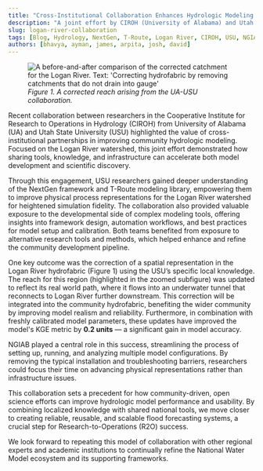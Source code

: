 ```yaml
---
title: "Cross-Institutional Collaboration Enhances Hydrologic Modeling in the Logan River Watershed"
description: "A joint effort by CIROH (University of Alabama) and Utah State University"
slug: logan-river-collaboration
tags: [Blog, Hydrology, NextGen, T-Route, Logan River, CIROH, USU, NGIAB]
authors: [bhavya, ayman, james, arpita, josh, david]
---
```



<figure style={{ textAlign: "center" }}>
  <img src={useBaseUrl("/img/blog/2025-08-Logan-River/fig1.png")} alt="A before-and-after comparison of the corrected catchment for the Logan River. Text: 'Correcting hydrofabric by removing catchments that do not drain into gauge'" style={{ maxWidth: "100%" }} />
  <figcaption><em>Figure 1. A corrected reach arising from the UA-USU collaboration.</em></figcaption>
</figure>


Recent collaboration between researchers in the Cooperative Institute for Research to Operations in Hydrology (CIROH) from University of Alabama (UA) and Utah State University (USU) highlighted the value of cross-institutional partnerships in improving community hydrologic modeling. Focused on the Logan River watershed, this joint effort demonstrated how sharing tools, knowledge, and infrastructure can accelerate both model development and scientific discovery.

Through this engagement, USU researchers gained deeper understanding of the NextGen framework and T-Route modeling library, empowering them to improve physical process representations for the Logan River watershed for heightened simulation fidelity. The collaboration also provided valuable exposure to the developmental side of complex modeling tools, offering insights into framework design, automation workflows, and best practices for model setup and calibration. Both teams benefited from exposure to alternative research tools and methods, which helped enhance and refine the community development pipeline.

One key outcome was the correction of a spatial representation in the Logan River hydrofabric (Figure 1) using the USU’s specific local knowledge. The reach for this region (highlighted in the zoomed subfigure) was updated to reflect its real world path, where it flows into an underwater tunnel that reconnects to Logan River further downstream. This correction will be integrated into the community hydrofabric, benefiting the wider community by improving model realism and reliability. Furthermore, in combination with freshly calibrated model parameters, these updates have improved the model's KGE metric by **0.2 units** — a significant gain in model accuracy.

NGIAB played a central role in this success, streamlining the process of setting up, running, and analyzing multiple model configurations. By removing the typical installation and troubleshooting barriers, researchers could focus their time on advancing physical representations rather than infrastructure issues.

This collaboration sets a precedent for how community-driven, open science efforts can improve hydrologic model performance and usability. By combining localized knowledge with shared national tools, we move closer to creating reliable, reusable, and scalable flood forecasting systems, a crucial step for Research-to-Operations (R2O) success.

We look forward to repeating this model of collaboration with other regional experts and academic institutions to continually refine the National Water Model ecosystem and its supporting frameworks.
